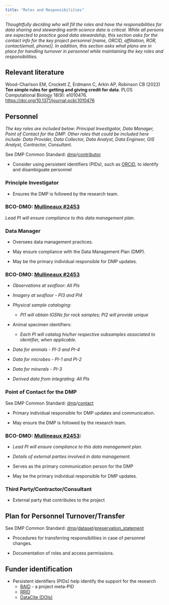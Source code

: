 ```yaml
---
title: "Roles and Responsibilities"
---
```


*Thoughtfully deciding who will fill the roles and have the responsibilities for data sharing and stewarding earth science data is critical. While all persons are expected to practice good data stewardship, this section asks for the contact info for the key project personnel [name, ORCID, affiliation, ROR, contact(email, phone)]. In addition, this section asks what plans are in place for handling turnover in personnel while maintaining the key roles and responsibilities.  *

::: {.callout-tip}
## Relevant literature
Wood-Charlson EM, Crockett Z, Erdmann C, Arkin AP, Robinson CB (2022) **Ten simple rules for getting and giving credit for data**. PLOS Computational Biology 18(9): e1010476. <https://doi.org/10.1371/journal.pcbi.1010476>
:::

## Personnel

*The key roles are included below: Principal Investigator, Data Manager, Point of Contact for the DMP.  Other roles that could be included here include: Data Provider, Data Collector, Data Analyst, Data Engineer, GIS Analyst, Contractor, Consultant.*

See DMP Common Standard: [dmp](https://github.com/RDA-DMP-Common/RDA-DMP-Common-Standard#dmp_table)/[contributor](https://github.com/RDA-DMP-Common/RDA-DMP-Common-Standard#dmp_contributor_table)

-   Consider using persistent identifiers (PIDs), such as [ORCiD](https://orcid.org), to identify and disambiguate personnel


### Principle Investigator 

-   Ensures the DMP is followed by the research team.

::: {.callout-note}
### BCO-DMO: [Mullineaux #2453](https://drive.google.com/file/d/1-N-bHKeJbC1QTouZVT5Ae2MMSAG9CEYA/view?usp=share_link) 

*Lead PI will ensure compliance to this data management plan.*
:::  

### Data Manager

-   Oversees data management practices.

-   May ensure compliance with the Data Management Plan (DMP).

-   May be the primary individual responsible for DMP updates.

::: {.callout-note}
### BCO-DMO: [Mullineaux #2453](https://drive.google.com/file/d/1-N-bHKeJbC1QTouZVT5Ae2MMSAG9CEYA/view?usp=share_link)

-  *Observations at seafloor: All PIs*

-  *Imagery at seafloor - PI3 and PI4*

-  *Physical sample cataloging:*

    -  *PI1 will obtain IGSNs for rock samples; PI2 will provide unique*

-  Animal specimen identifiers:

    -  *Each PI will catalog his/her respective subsamples associated to identifier, when applicable.*

-  *Data for animals - PI-3 and PI-4*

-  *Data for microbes - PI-1 and PI-2*

-  *Data for minerals - PI-3*

-  *Derived data from integrating: All PIs*
:::

### Point of Contact for the DMP

See DMP Common Standard: [dmp](https://github.com/RDA-DMP-Common/RDA-DMP-Common-Standard#dmp_table)/[contact](https://github.com/RDA-DMP-Common/RDA-DMP-Common-Standard#dmp_contact_table)

-  Primary individual responsible for DMP updates and communication.

-  May ensure the DMP is followed by the research team.

::: {.callout-note}
### BCO-DMO: [Mullineaux #2453](https://drive.google.com/file/d/1-N-bHKeJbC1QTouZVT5Ae2MMSAG9CEYA/view?usp=share_link):

-  *Lead PI will ensure compliance to this data management plan.*

-  *Details of external parties involved in data management.*
:::

-   Serves as the primary communication person for the DMP

-   May be the primary individual responsible for DMP updates.


### Third Party/Contractor/Consultant

-   External party that contributes to the project


## Plan for Personnel Turnover/Transfer

See DMP Common Standard: [dmp](https://github.com/RDA-DMP-Common/RDA-DMP-Common-Standard#dmp_table)/[dataset](https://github.com/RDA-DMP-Common/RDA-DMP-Common-Standard#dataset_table)/[preservation_statement](https://github.com/RDA-DMP-Common/RDA-DMP-Common-Standard#dataset_preservation)

-  Procedures for transferring responsibilities in case of personnel changes.

-  Documentation of roles and access permissions.


## Funder identification

-  Persistent identifiers (PIDs) help identify the support for the research  
    -   [RAID](https://raid.org) - a project meta-PID  
    -   [RRID](https://www.rrids.org)  
    -   [DataCite (DOIs)](https://datacite.org)  




